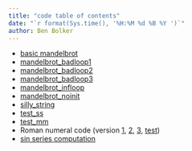 ```yaml
---
title: "code table of contents"
date: "`r format(Sys.time(), '%H:%M %d %B %Y ')`"
author: Ben Bolker
---
```


* [basic mandelbrot](mandelbrot.py)
* [mandelbrot_badloop1](mandelbrot_badloop1.py)
* [mandelbrot_badloop2](mandelbrot_badloop2.py)
* [mandelbrot_badloop3](mandelbrot_badloop3.py)
* [mandelbrot_infloop](mandelbrot_infloop.py)
* [mandelbrot_noinit](mandelbrot_noinit.py)
* [silly_string](silly_string.py)
* [test_ss](test_ss.py)
* [test_mm](test_mm.py)
* Roman numeral code (version [1](roman1.py), [2](roman2.py), [3](roman3.py), [test](test_roman.py))
* [sin series computation](sinseries.py)
